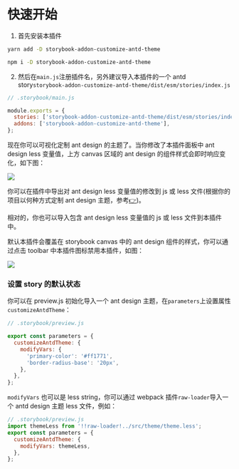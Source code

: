 
<Meta title="Docs/使用指南" />

# 快速开始

1. 首先安装本插件

<TabsState initial="yarn">
   <div id="yarn" title="Yarn"><div>

```sh
yarn add -D storybook-addon-customize-antd-theme
```

  </div></div>
  <div id="npm" title="NPM"><div>

```sh
npm i -D storybook-addon-customize-antd-theme
```

  </div></div>
</TabsState>

2. 然后在`main.js`注册插件名，另外建议导入本插件的一个 antd story`storybook-addon-customize-antd-theme/dist/esm/stories/index.js`

```js
// .storybook/main.js

module.exports = {
  stories: ['storybook-addon-customize-antd-theme/dist/esm/stories/index.js'],
  addons: ['storybook-addon-customize-antd-theme'],
};
```

现在你可以可视化定制 ant design 的主题了。当你修改了本插件面板中 ant design less 变量值，上方 canvas 区域的 ant design 的组件样式会即时响应变化，如下图：

<img src="usage.png" />

你可以在插件中导出对 ant design less 变量值的修改到 js 或 less 文件(根据你的项目以何种方式定制 ant design 主题，参考[👉](https://ant.design/docs/react/customize-theme-cn))。

相对的，你也可以导入包含 ant design less 变量值的 js 或 less 文件到本插件中。

默认本插件会覆盖在 storybook canvas 中的 ant design 组件的样式，你可以通过点击 toolbar 中本插件图标禁用本插件，如图：

<img src="disable.png" />

### 设置 story 的默认状态

你可以在 preview.js 初始化导入一个 ant design 主题，在`parameters`上设置属性`customizeAntdTheme`：

```js
// .storybook/preview.js

export const parameters = {
  customizeAntdTheme: {
    modifyVars: {
      'primary-color': '#ff1771',
      'border-radius-base': '20px',
    },
  },
};
```

`modifyVars` 也可以是 less string，你可以通过 webpack 插件`raw-loader`导入一个 antd design 主题 less 文件，例如：

```js
// .storybook/preview.js
import themeLess from '!!raw-loader!../src/theme/theme.less';
export const parameters = {
  customizeAntdTheme: {
    modifyVars: themeLess,
  },
};
```
